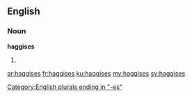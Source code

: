 ==English==

===Noun===
'''haggises'''

# {{plural of|haggis}}

[[Category:English plurals ending in "-es"]]

[[ar:haggises]]
[[fr:haggises]]
[[ku:haggises]]
[[my:haggises]]
[[sv:haggises]]